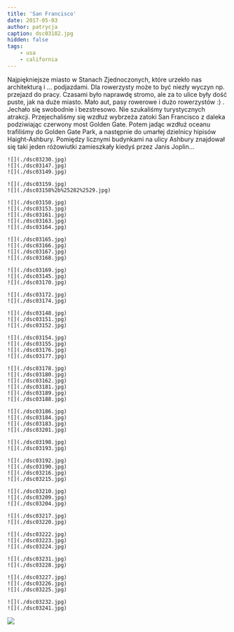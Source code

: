 ```yaml
---
title: 'San Francisco'
date: 2017-05-03
author: patrycja
caption: dsc03182.jpg
hidden: false
tags: 
    - usa
    - california
---
```


Najpiękniejsze miasto w Stanach Zjednoczonych, które urzekło nas architekturą i ... podjazdami. Dla rowerzysty może to być niezły wyczyn np. przejazd do pracy. Czasami było naprawdę stromo, ale za to ulice były dość puste, jak na duże miasto. Mało aut, pasy rowerowe i dużo rowerzystów  :) . Jechało się swobodnie i bezstresowo. Nie szukaliśmy turystycznych atrakcji. Przejechaliśmy się wzdłuż wybrzeża zatoki San Francisco z daleka podziwiając czerwony most Golden Gate. Potem jadąc wzdłuż oceanu trafiliśmy do Golden Gate Park, a następnie do umarłej dzielnicy hipisów Haight-Ashbury. Pomiędzy licznymi budynkami na ulicy Ashbury znajdował się taki jeden różowiutki zamieszkały kiedyś przez Janis Joplin... 

```grid|3
![](./dsc03230.jpg)
![](./dsc03147.jpg)
![](./dsc03149.jpg)
```
```grid|2
![](./dsc03159.jpg)
![](./dsc03158%2b%25282%2529.jpg)
```
```grid|5
![](./dsc03150.jpg)
![](./dsc03153.jpg)
![](./dsc03161.jpg)
![](./dsc03163.jpg)
![](./dsc03164.jpg)
```
```grid|4
![](./dsc03165.jpg)
![](./dsc03166.jpg)
![](./dsc03167.jpg)
![](./dsc03168.jpg)
```
```grid|3
![](./dsc03169.jpg)
![](./dsc03145.jpg)
![](./dsc03170.jpg)
```
```grid|2
![](./dsc03172.jpg)
![](./dsc03174.jpg)
```
```grid|3
![](./dsc03148.jpg)
![](./dsc03151.jpg)
![](./dsc03152.jpg)
```
```grid|4
![](./dsc03154.jpg)
![](./dsc03155.jpg)
![](./dsc03176.jpg)
![](./dsc03177.jpg)
```
```grid|6
![](./dsc03178.jpg)
![](./dsc03180.jpg)
![](./dsc03162.jpg)
![](./dsc03181.jpg)
![](./dsc03189.jpg)
![](./dsc03188.jpg)
```
```grid|4
![](./dsc03186.jpg)
![](./dsc03184.jpg)
![](./dsc03183.jpg)
![](./dsc03201.jpg)
```
```grid|2
![](./dsc03198.jpg)
![](./dsc03193.jpg)
```
```grid|4
![](./dsc03192.jpg)
![](./dsc03190.jpg)
![](./dsc03216.jpg)
![](./dsc03215.jpg)
```
```grid|3
![](./dsc03210.jpg)
![](./dsc03209.jpg)
![](./dsc03204.jpg)
```
```grid|2
![](./dsc03217.jpg)
![](./dsc03220.jpg)
```
```grid|3
![](./dsc03222.jpg)
![](./dsc03223.jpg)
![](./dsc03224.jpg)
```
```grid|2
![](./dsc03231.jpg)
![](./dsc03228.jpg)
```
```grid|3
![](./dsc03227.jpg)
![](./dsc03226.jpg)
![](./dsc03225.jpg)
```
```grid|2
![](./dsc03232.jpg)
![](./dsc03241.jpg)
```
![](./dsc03244.jpg)

